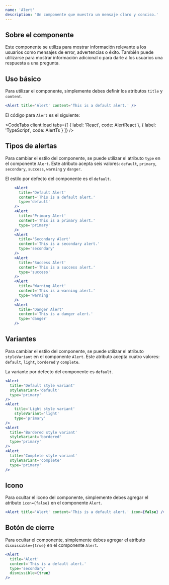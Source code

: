 ```yaml
---
name: 'Alert'
description: 'Un componente que muestra un mensaje claro y conciso.'
---
```



## Sobre el componente

Este componente se utiliza para mostrar información relevante a los usuarios como mensajes de error, advertencias o éxito. También puede utilizarse para mostrar información adicional o para darle a los usuarios una respuesta a una pregunta.

## Uso básico

Para utilizar el componente, simplemente debes definir los atributos `title` y `content`.

<Preview>
  <div class='w-full m-auto'>
    <Alert client:load title='Alert' content='This is a default alert.' />
  </div>
</Preview>

<CodeBlock client:load>

```jsx
<Alert title='Alert' content='This is a default alert.' />
```

</CodeBlock>

El código para `Alert` es el siguiente:

<CodeTabs
  client:load
  tabs={[
    { label: 'React', code: AlertReact },
    { label: 'TypeScript', code: AlertTs }
  ]}
/>

## Tipos de alertas

Para cambiar el estilo del componente, se puede utilizar el atributo `type` en el componente `Alert`. Este atributo acepta seis valores: `default`, `primary`, `secondary`, `success`, `warning` y `danger`.

El estilo por defecto del componente es el `default`.

<Preview>
  <div class='w-full m-auto'>
    <Alert
      client:load
      title='Default Alert'
      content='This is a default alert.'
      type='default'
    />
    <Alert
      client:load
      title='Primary Alert'
      content='This is a primary alert.'
      type='primary'
    />
    <Alert
      client:load
      title='Secondary Alert'
      content='This is a secondary alert.'
      type='secondary'
    />
    <Alert
      client:load
      title='Success Alert'
      content='This is a success alert.'
      type='success'
    />
    <Alert
      client:load
      title='Warning Alert'
      content='This is a warning alert.'
      type='warning'
    />
    <Alert
      client:load
      title='Danger Alert'
      content='This is a danger alert.'
      type='danger'
    />
  </div>
</Preview>

<CodeBlock client:load>

```jsx
    <Alert
      title='Default Alert'
      content='This is a default alert.'
      type='default'
    />
    <Alert
      title='Primary Alert'
      content='This is a primary alert.'
      type='primary'
    />
    <Alert
      title='Secondary Alert'
      content='This is a secondary alert.'
      type='secondary'
    />
    <Alert
      title='Success Alert'
      content='This is a success alert.'
      type='success'
    />
    <Alert
      title='Warning Alert'
      content='This is a warning alert.'
      type='warning'
    />
    <Alert
      title='Danger Alert'
      content='This is a danger alert.'
      type='danger'
    />
```

</CodeBlock>

## Variantes

Para cambiar el estilo del componente, se puede utilizar el atributo `styleVariant` en el componente `Alert`. Este atributo acepta cuatro valores: `default`, `light`, `bordered` y `complete`.

La variante por defecto del componente es `default`.

<Preview>
  <div class='w-full m-auto'>
    <Alert
      client:load
      title='Default style variant'
      styleVariant='default'
      type='primary'
    />
    <Alert
      client:load
      title='Light style variant'
      styleVariant='light'
      type='primary'
    />
    <Alert
      client:load
      title='Bordered style variant'
      styleVariant='bordered'
      type='primary'
    />
    <Alert
      client:load
      title='Complete style variant'
      styleVariant='complete'
      type='primary'
    />
  </div>
</Preview>

<CodeBlock client:load>

```jsx
<Alert
  title='Default style variant'
  styleVariant='default'
  type='primary'
/>
<Alert
    title='Light style variant'
    styleVariant='light'
    type='primary'
/>
<Alert
  title='Bordered style variant'
  styleVariant='bordered'
  type='primary'
/>
<Alert
  title='Complete style variant'
  styleVariant='complete'
  type='primary'
/>
```

</CodeBlock>

## Icono

Para ocultar el icono del componente, simplemente debes agregar el atributo `icon={false}` en el componente `Alert`.

<Preview>
  <div class='w-full m-auto'>
    <Alert
      client:load
      title='Alert'
      content='This is a default alert.'
      icon={false}
    />
  </div>
</Preview>

<CodeBlock client:load>

```jsx
<Alert title='Alert' content='This is a default alert.' icon={false} />
```

</CodeBlock>

## Botón de cierre

Para ocultar el componente, simplemente debes agregar el atributo `dismissible={true}` en el componente `Alert`.

<Preview>
  <div class='w-full m-auto'>
    <Alert
      client:load
      title='Alert'
      content='This is a default alert.'
      type='secondary'
      dismissible={true}
    />
  </div>
</Preview>

<CodeBlock client:load>

```jsx
<Alert
  title='Alert'
  content='This is a default alert.'
  type='secondary'
  dismissible={true}
/>
```

</CodeBlock>
